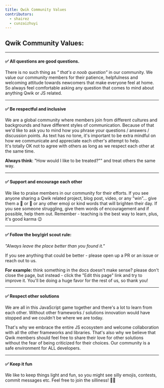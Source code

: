 ```yaml
---
title: Qwik Community Values
contributors:
  - shairez
  - cunzaizhuyi
---
```


## Qwik Community Values:

---

#### ✅ All questions are good questions.

There is no such thing as _" that's a noob question"_ in our community.
We value our community members for their patience, helpfulness and welcoming attitude towards newcomers that make everyone feel at home.
So always feel comfortable asking any question that comes to mind about anything Qwik or JS related.

---

#### ✅ Be respectful and inclusive

We are a global community where members join from different cultures and backgrounds and have different styles of communication.
Because of that we'd like to ask you to mind how you phrase your questions / answers / discussion points.
As text has no tone, it's important to be extra mindful on how we communicate and appreciate each other's attempt to help.  
It's totally OK not to agree with others as long as we respect each other at the same time.

**Always think**: "How would I like to be treated?"" and treat others the same way.

---

#### ✅ Support and encourage each other

We like to praise members in our community for their efforts.
If you see anyone sharing a Qwik related project, blog post, video, or any "win"…
give them a 👏 or 🚀 or any other emoji or kind words that will brighten their day.
If you see someone struggling, give them words of encouragement and if possible,
help them out. Remember - teaching is the best way to learn, plus, it's good karma 😉

---

#### ✅ Follow the boy/girl scout rule:

_"Always leave the place better than you found it."_

If you see anything that could be better - please open up a PR or an issue or reach out to us.

**For example:** think something in the docs doesn't make sense?
please don't close the page, but instead - click the "Edit this page" link and try to improve it.
You'll be doing a huge favor for the rest of us, so thank you!

---

#### ✅ Respect other solutions

We are all in this JavaScript game together and there's a lot to learn from each other.
Without other frameworks / solutions innovation would have stopped and we couldn't be where we are today.

That's why we embrace the entire JS ecosystem and welcome collaboration with all the other frameworks and libraries.
That's also why we believe that Qwik members should feel free to share their love for other solutions without the fear of being criticized for their choices.
Our community is a safe environment for ALL developers.

---

#### ✅ Keep it fun

We like to keep things light and fun, so you might see silly emojis, contests,
commit messages etc. Feel free to join the silliness! 🤪😊
